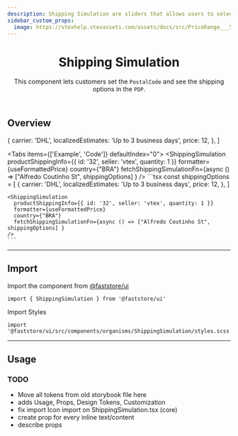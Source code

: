```yaml
---
description: Shipping Simulation are sliders that allows users to select a maximum and minimum price.
sidebar_custom_props:
  image: https://vtexhelp.vtexassets.com/assets/docs/src/PriceRange___5863b0eb4a4a8ce9a98da5c760461e61.png
---
```



<header>

# Shipping Simulation

This component lets customers set the `PostalCode` and see the shipping options in the `PDP`.

</header>

## Overview

  {
    carrier: 'DHL',
    localizedEstimates: 'Up to 3 business days',
    price: 12,
  },
]

<Tabs items={['Example', 'Code']} defaultIndex="0">
  <Tab>
    <OverviewSection>
      <ShippingSimulation
        productShippingInfo={{ id: '32', seller: 'vtex', quantity: 1 }}
        formatter={useFormattedPrice}
        country={"BRA"}
        fetchShippingSimulationFn={async () => ["Alfredo Coutinho St", shippingOptions] }
      />
    </OverviewSection>
  </Tab>
  <Tab>
    ```tsx
    const shippingOptions = [
      {
        carrier: 'DHL',
        localizedEstimates: 'Up to 3 business days',
        price: 12,
      },
    ]

    <ShippingSimulation
      productShippingInfo={{ id: '32', seller: 'vtex', quantity: 1 }}
      formatter={useFormattedPrice}
      country={"BRA"}
      fetchShippingSimulationFn={async () => ["Alfredo Coutinho St", shippingOptions] }
    />
    ```

  </Tab>
</Tabs>

---

## Import

Import the component from [@faststore/ui](/../components)

```tsx
import { ShippingSimulation } from '@faststore/ui'
```

Import Styles

```tsx
import '@faststore/ui/src/components/organisms/ShippingSimulation/styles.scss'
```

---

## Usage

### TODO

- Move all tokens from old storybook file here
- adds Usage, Props, Design Tokens, Customization
- fix import Icon import on ShippingSimulation.tsx (core)
- create prop for every inline text/content
- describe props